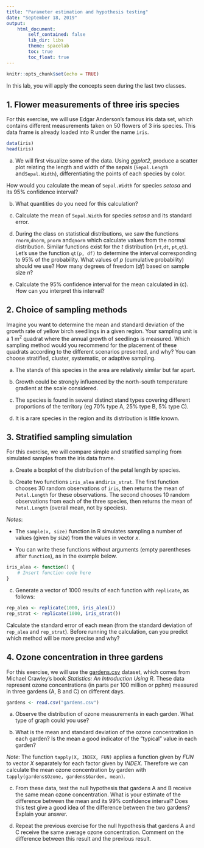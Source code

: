 ```yaml
---
title: "Parameter estimation and hypothesis testing"
date: "September 18, 2019"
output:
    html_document:
        self_contained: false
        lib_dir: libs
        theme: spacelab
        toc: true
        toc_float: true
---
```


```r
knitr::opts_chunk$set(echo = TRUE)
```

In this lab, you will apply the concepts seen during the last two classes.

## 1. Flower measurements of three iris species

For this exercise, we will use Edgar Anderson's famous iris data set, which contains different measurements taken on 50 flowers of 3 iris species. This data frame is already loaded into R under the name `iris`.

```r
data(iris)
head(iris)
```

a) We will first visualize some of the data. Using *ggplot2*, produce a scatter plot relating the length and width of the sepals (`Sepal.Length` and` Sepal.Width`), differentiating the points of each species by color.

How would you calculate the mean of `Sepal.Width` for species *setosa* and its 95% confidence interval?

b) What quantities do you need for this calculation?

c) Calculate the mean of `Sepal.Width` for species *setosa* and its standard error.

d) During the class on statistical distributions, we saw the functions `rnorm`,` dnorm`, `pnorm` and` qnorm` which calculate values from the normal distribution. Similar functions exist for the $t$ distribution (`rt`,` dt`, `pt`,` qt`). Let's use the function `qt(p, df)` to determine the interval corresponding to 95% of the probability. What values of $p$ (cumulative probability) should we use? How many degrees of freedom ($df$) based on sample size $n$?

e) Calculate the 95% confidence interval for the mean calculated in (c). How can you interpret this interval? 


## 2. Choice of sampling methods

Imagine you want to determine the mean and standard deviation of the growth rate of yellow birch seedlings in a given region. Your sampling unit is a 1 m$^2$ quadrat where the annual growth of seedlings is measured. Which sampling method would you recommend for the placement of these quadrats according to the different scenarios presented, and why? You can choose stratified, cluster, systematic, or adaptive sampling.

a) The stands of this species in the area are relatively similar but far apart.

b) Growth could be strongly influenced by the north-south temperature gradient at the scale considered.

c) The species is found in several distinct stand types covering different proportions of the territory (eg 70% type A, 25% type B, 5% type C).

d) It is a rare species in the region and its distribution is little known.


## 3. Stratified sampling simulation

For this exercise, we will compare simple and stratified sampling from simulated samples from the iris data frame.

a) Create a boxplot of the distribution of the petal length by species.

b) Create two functions `iris_alea` and` iris_strat`. The first function chooses 30 random observations of `iris`, then returns the mean of `Petal.Length` for these observations. The second chooses 10 random observations from each of the three species, then returns the mean of `Petal.Length` (overall mean, not by species).

*Notes*: 

- The `sample(x, size)` function in R simulates sampling a number of values (given by *size*) from the values in vector *x*.

- You can write these functions without arguments (empty parentheses after `function`), as in the example below.

```r
iris_alea <- function() {
    # Insert function code here
}

```

c) Generate a vector of 1000 results of each function with `replicate`, as follows:

```r
rep_alea <- replicate(1000, iris_alea())
rep_strat <- replicate(1000, iris_strat())
```

Calculate the standard error of each mean (from the standard deviation of `rep_alea` and `rep_strat`). Before running the calculation, can you predict which method will be more precise and why?


## 4. Ozone concentration in three gardens

For this exercise, we will use the [gardens.csv](gardens.csv) dataset, which comes from Michael Crawley's book *Statistics: An Introduction Using R*. These data represent ozone concentrations (in parts per 100 million or pphm) measured in three gardens (A, B and C) on different days.

```r
gardens <- read.csv("gardens.csv")
```

a) Observe the distribution of ozone measurements in each garden. What type of graph could you use?

b) What is the mean and standard deviation of the ozone concentration in each garden? Is the mean a good indicator of the "typical" value in each garden?

*Note*: The function `tapply(X, INDEX, FUN)` applies a function given by *FUN* to vector *X* separately for each factor given by *INDEX*. Therefore we can calculate the mean ozone concentration by garden with `tapply(gardens$Ozone, gardens$Garden, mean)`.

c) From these data, test the null hypothesis that gardens A and B receive the same mean ozone concentration. What is your estimate of the difference between the mean and its 99% confidence interval? Does this test give a good idea of the difference between the two gardens? Explain your answer.

d) Repeat the previous exercise for the null hypothesis that gardens A and C receive the same average ozone concentration. Comment on the difference between this result and the previous result.




